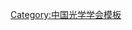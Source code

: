 {{Navbox
| name   = 中国光学学会第六届理事会
| title  = [[中国光学学会]]第六届理事会
| above  = 2006年4月－2012年5月
| bodyclass = hlist
| group1 = 名誉理事长
| list1  = [[王大珩|{{Box|王大珩}}]]
| group2 = 理事长
| list2  = [[周炳琨]]
| group3 = 副理事长
| list3  = 
* [[徐至展]]
* [[曹健林]]
* [[刘旭|刘　旭]]
* [[谢树森]]
| group4 = 秘书长
| list4  = [[倪国强]]
| group5 = 副秘书长
* [[张汉一]]
* [[程亚|程　亚]]
* [[樊仲维]]
* [[丁伯瑜]]
* [[吴兰|吴　兰]]
* [[陈建新]]
| list5  = 
| group6 = 常务理事
| list6  = 
* [[王启明 (光电子学家)|王启明]]
* [[任晓敏]]
* [[刘旭|刘　旭]]
* [[刘颂豪]]
* [[匡定波]]
* [[李天初]]
* [[周炳琨]]
* [[林列|林　列]]
* [[郁道银]]
* [[侯洵|侯　洵]]
* [[姜文汉]]
* [[姜会林]]
* [[赵卫|赵　卫]]
* [[倪国强]]
* [[徐至展]]
* [[顾瑛|顾　瑛]]
* [[曹健林]]
* [[黄尚廉]]
* [[黄德修]]
* [[龚旗煌]]
* [[谢树森]]
* [[蔡毅|蔡　毅]]
| below  = 标注：{{Box|任内逝世}}
}}<noinclude>
{{collapsible option}}
[[Category:中国光学学会模板]]
</noinclude>